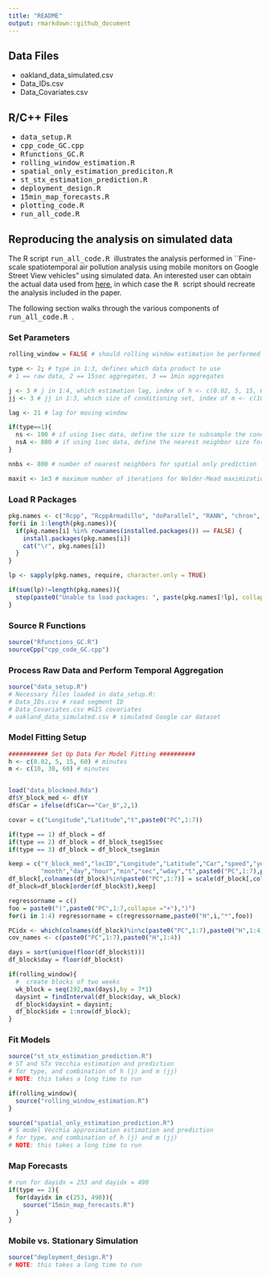 ```yaml
---
title: "README"
output: rmarkdown::github_document
---
```


## Data Files

  - oakland_data_simulated.csv
  - Data_IDs.csv
  - Data_Covariates.csv

## R/C++ Files

  - <tt> data_setup.R </tt>
  - <tt> cpp_code_GC.cpp </tt>
  - <tt> Rfunctions_GC.R </tt>
  - <tt> rolling_window_estimation.R </tt>
  - <tt> spatial_only_estimation_prediciton.R </tt>
  - <tt> st_stx_estimation_prediction.R </tt>
  - <tt> deployment_design.R </tt>
  - <tt> 15min_map_forecasts.R </tt>
  - <tt> plotting_code.R </tt>
  - <tt> run_all_code.R </tt>


## Reproducing the analysis on simulated data

The R script <tt> run_all_code.R </tt> illustrates the analysis performed in ``Fine-scale spatiotemporal air pollution analysis using mobile monitors on Google Street View vehicles" using simulated data. An interested user can obtain the actual data used from [here](https://docs.google.com/forms/d/e/1FAIpQLSf_4GIkK1tmVMFRSxz42KgvOM3Z3NGeOFFje_FS8FBbz1vTig/viewform), in which case the <tt> R </tt> script should recreate the analysis included in the paper. 

The following section walks through the various components of <tt> run_all_code.R </tt>.

### Set Parameters
```r

rolling_window = FALSE # should rolling window estimation be performed (computationally expensive)

type <- 2; # type in 1:3, defines which data product to use 
# 1 == raw data, 2 == 15sec aggregates, 3 == 1min aggregates

j <- 3 # j in 1:4, which estimation lag, index of h <- c(0.02, 5, 15, 60) min
jj <- 3 # jj in 1:3, which size of conditioning set, index of m <- c(10, 30, 60) min

lag <- 21 # lag for moving window 

if(type==1){
  ns <- 100 # if using 1sec data, define the size to subsample the conditioning set in Vecchia
  nsA <- 800 # if using 1sec data, define the nearest neighbor size for Car A prediction
}

nnbs <- 800 # number of nearest neighbors for spatial only prediction

maxit <- 1e3 # maximum number of iterations for Nelder-Mead maximization of Vecchia log-likelihood
```

### Load R Packages

```r
pkg.names <- c("Rcpp", "RcppArmadillo", "doParallel", "RANN", "chron", "fields", "dplyr", "FNN", "ggplot2", "ggmap")
for(i in 1:length(pkg.names)){
  if(pkg.names[i] %in% rownames(installed.packages()) == FALSE) {
    install.packages(pkg.names[i])
    cat("\r", pkg.names[i])
  }
}

lp <- sapply(pkg.names, require, character.only = TRUE)

if(sum(lp)!=length(pkg.names)){
  stop(paste0("Unable to load packages: ", paste(pkg.names[!lp], collapse = ", ")))
}
```

### Source R Functions
```r
source("Rfunctions_GC.R")
sourceCpp("cpp_code_GC.cpp")
```

### Process Raw Data and Perform Temporal Aggregation

```r
source("data_setup.R")
# Necessary files loaded in data_setup.R:
# Data_IDs.csv # road segment ID
# Data_Covariates.csv #GIS covariates
# oakland_data_simulated.csv # simulated Google car dataset
```

### Model Fitting Setup
```r
########### Set Up Data For Model Fitting ##########
h <- c(0.02, 5, 15, 60) # minutes
m <- c(10, 30, 60) # minutes 


load("data_blockmed.Rda")
df$Y_block_med <- df$Y
df$Car = ifelse(df$Car=="Car_B",2,1)

covar = c("Longitude","Latitude","t",paste0("PC",1:7))

if(type == 1) df_block = df
if(type == 2) df_block = df_block_tseg15sec
if(type == 3) df_block = df_block_tseg1min

keep = c("Y_block_med","locID","Longitude","Latitude","Car","speed","year",
         "month","day","hour","min","sec","wday","t",paste0("PC",1:7),paste0("H",1:4))
df_block[,colnames(df_block)%in%paste0("PC",1:7)] = scale(df_block[,colnames(df_block)%in%paste0("PC",1:7)])
df_block=df_block[order(df_block$t),keep]

regressorname = c()
foo = paste0("(",paste0("PC",1:7,collapse ="+"),")")
for(i in 1:4) regressorname = c(regressorname,paste0("H",i,"*",foo))

PCidx <- which(colnames(df_block)%in%c(paste0("PC",1:7),paste0("H",1:4)))
cov_names <- c(paste0("PC",1:7),paste0("H",1:4))

days = sort(unique(floor(df_block$t)))
df_block$day = floor(df_block$t)

if(rolling_window){
  #  create blocks of two weeks
  wk_block = seq(192,max(days),by = 7*1)
  daysint = findInterval(df_block$day, wk_block)
  df_block$daysint = daysint; 
  df_block$idx = 1:nrow(df_block);
}
```

### Fit Models

```r
source("st_stx_estimation_prediction.R") 
# ST and STx Vecchia estimation and prediction 
# for type, and combination of h (j) and m (jj)
# NOTE: this takes a long time to run

if(rolling_window){
  source("rolling_window_estimation.R")
}

source("spatial_only_estimation_prediction.R")
# S model Vecchia approximation estimation and prediction
# for type, and combination of h (j) and m (jj)
# NOTE: this takes a long time to run
```

### Map Forecasts
```r
# run for dayidx = 253 and dayidx = 490 
if(type == 2){
  for(dayidx in c(253, 490)){
    source("15min_map_forecasts.R")
  }
}
```

### Mobile vs. Stationary Simulation
```r

source("deployment_design.R")
# NOTE: this takes a long time to run
```
